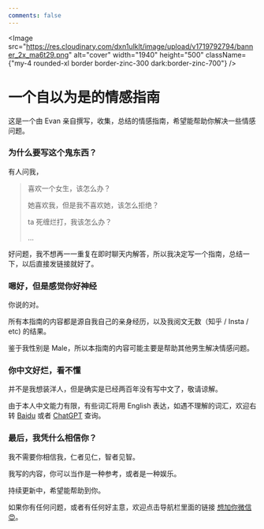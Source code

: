 ```yaml
---
comments: false
---
```



<Image
  src="https://res.cloudinary.com/dxn1ulklt/image/upload/v1719792794/banner_2x_ma6t29.png"
  alt="cover"
  width="1940"
  height="500"
  className={"my-4 rounded-xl border border-zinc-300 dark:border-zinc-700"}
/>

# 一个自以为是的情感指南

这是一个由 Evan 亲自撰写，收集，总结的情感指南，希望能帮助你解决一些情感问题。

### 为什么要写这个鬼东西？

有人问我，

> 喜欢一个女生，该怎么办？
>
> 她喜欢我，但是我不喜欢她，该怎么拒绝？
>
> ta 死缠烂打，我该怎么办？
>
> ...

好问题，我不想再一一重复在即时聊天内解答，所以我决定写一个指南，总结一下，以后直接发链接就好了。

### 嗯好，但是感觉你好神经

你说的对。

所有本指南的内容都是源自我自己的亲身经历，以及我阅文无数（知乎 / Insta / etc) 的结果。

鉴于我性别是 Male，所以本指南的内容可能主要是帮助其他男生解决情感问题。

### 你中文好烂，看不懂

并不是我想装洋人，但是确实是已经两百年没有写中文了，敬请谅解。

由于本人中文能力有限，有些词汇将用 English 表达，如遇不理解的词汇，欢迎右转 [Baidu](https://www.baidu.com) 或者 [ChatGPT](https://chatgpt.com) 查询。

### 最后，我凭什么相信你？

我不需要你相信我，仁者见仁，智者见智。

我写的内容，你可以当作是一种参考，或者是一种娱乐。

持续更新中，希望能帮助到你。

如果你有任何问题，或者有任何好主意，欢迎点击导航栏里面的链接 [想加你微信😍](https://me.ohevan.com)。
